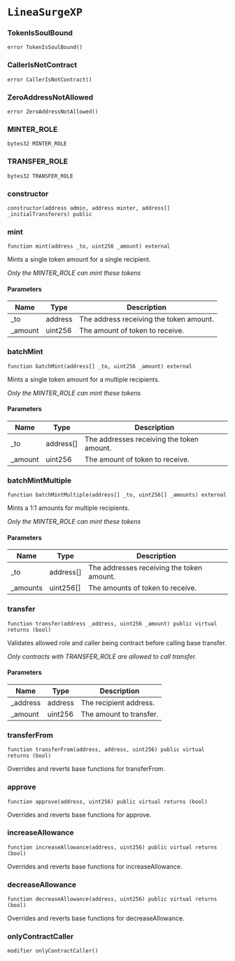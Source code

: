 # `LineaSurgeXP`

### TokenIsSoulBound

```solidity
error TokenIsSoulBound()
```

### CallerIsNotContract

```solidity
error CallerIsNotContract()
```

### ZeroAddressNotAllowed

```solidity
error ZeroAddressNotAllowed()
```

### MINTER_ROLE

```solidity
bytes32 MINTER_ROLE
```

### TRANSFER_ROLE

```solidity
bytes32 TRANSFER_ROLE
```

### constructor

```solidity
constructor(address admin, address minter, address[] _initialTransferers) public
```

### mint

```solidity
function mint(address _to, uint256 _amount) external
```

Mints a single token amount for a single recipient.

_Only the MINTER_ROLE can mint these tokens_

#### Parameters

| Name | Type | Description |
| ---- | ---- | ----------- |
| _to | address | The address receiving the token amount. |
| _amount | uint256 | The amount of token to receive. |

### batchMint

```solidity
function batchMint(address[] _to, uint256 _amount) external
```

Mints a single token amount for a multiple recipients.

_Only the MINTER_ROLE can mint these tokens_

#### Parameters

| Name | Type | Description |
| ---- | ---- | ----------- |
| _to | address[] | The addresses receiving the token amount. |
| _amount | uint256 | The amount of token to receive. |

### batchMintMultiple

```solidity
function batchMintMultiple(address[] _to, uint256[] _amounts) external
```

Mints a 1:1 amounts for multiple recipients.

_Only the MINTER_ROLE can mint these tokens_

#### Parameters

| Name | Type | Description |
| ---- | ---- | ----------- |
| _to | address[] | The addresses receiving the token amount. |
| _amounts | uint256[] | The amounts of token to receive. |

### transfer

```solidity
function transfer(address _address, uint256 _amount) public virtual returns (bool)
```

Validates allowed role and caller being contract before calling base transfer.

_Only contracts with TRANSFER_ROLE are allowed to call transfer._

#### Parameters

| Name | Type | Description |
| ---- | ---- | ----------- |
| _address | address | The recipient address. |
| _amount | uint256 | The amount to transfer. |

### transferFrom

```solidity
function transferFrom(address, address, uint256) public virtual returns (bool)
```

Overrides and reverts base functions for transferFrom.

### approve

```solidity
function approve(address, uint256) public virtual returns (bool)
```

Overrides and reverts base functions for approve.

### increaseAllowance

```solidity
function increaseAllowance(address, uint256) public virtual returns (bool)
```

Overrides and reverts base functions for increaseAllowance.

### decreaseAllowance

```solidity
function decreaseAllowance(address, uint256) public virtual returns (bool)
```

Overrides and reverts base functions for decreaseAllowance.

### onlyContractCaller

```solidity
modifier onlyContractCaller()
```


